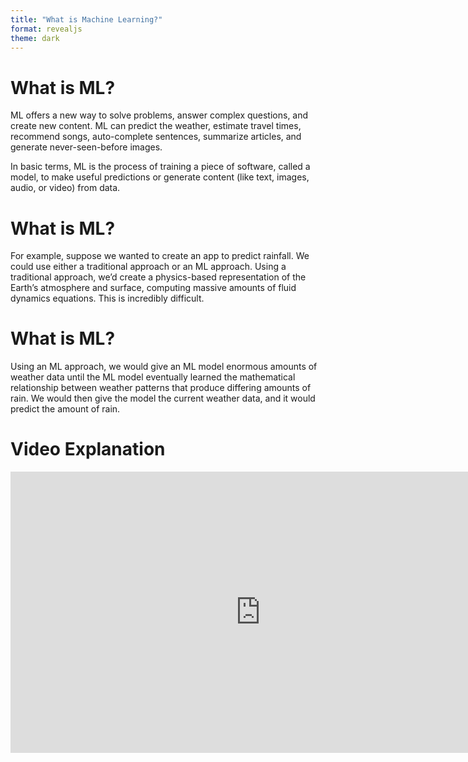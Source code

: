 ```yaml
---
title: "What is Machine Learning?"
format: revealjs
theme: dark
---
```


# What is ML?

ML offers a new way to solve problems, answer complex questions, and create new content. ML can predict the weather, estimate travel times, recommend songs, auto-complete sentences, summarize articles, and generate never-seen-before images. 

In basic terms, ML is the process of training a piece of software, called a model, to make useful predictions or generate content (like text, images, audio, or video) from data.

# What is ML?

For example, suppose we wanted to create an app to predict rainfall. We could use either a traditional approach or an ML approach. Using a traditional approach, we'd create a physics-based representation of the Earth's atmosphere and surface, computing massive amounts of fluid dynamics equations. This is incredibly difficult.

# What is ML?

Using an ML approach, we would give an ML model enormous amounts of weather data until the ML model eventually learned the mathematical relationship between weather patterns that produce differing amounts of rain. We would then give the model the current weather data, and it would predict the amount of rain.

# Video Explanation

<iframe width="800" height="450" src="https://www.youtube.com/embed/RdC7KZ6OFPA?si=g9WUEHE5ZxLiA1zn" title="What is ML?" frameborder="0" allow="accelerometer; autoplay; clipboard-write; encrypted-media; gyroscope; picture-in-picture; web-share" referrerpolicy="strict-origin-when-cross-origin" allowfullscreen></iframe>